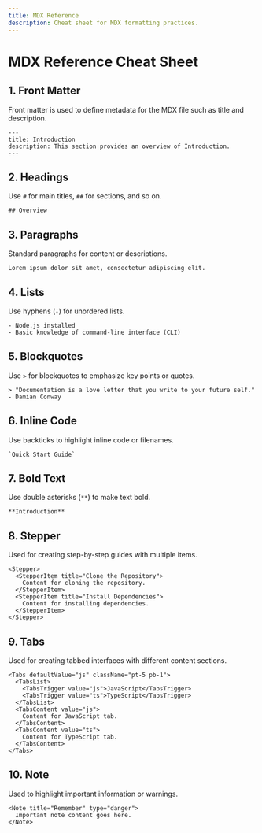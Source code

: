```yaml
---
title: MDX Reference
description: Cheat sheet for MDX formatting practices.
---
```


# MDX Reference Cheat Sheet

## 1. Front Matter

Front matter is used to define metadata for the MDX file such as title and description.

```mdx
---
title: Introduction
description: This section provides an overview of Introduction.
---
```

## 2. Headings

Use `#` for main titles, `##` for sections, and so on.

```mdx
## Overview
```

## 3. Paragraphs

Standard paragraphs for content or descriptions.

```mdx
Lorem ipsum dolor sit amet, consectetur adipiscing elit.
```

## 4. Lists

Use hyphens (`-`) for unordered lists.

```mdx
- Node.js installed
- Basic knowledge of command-line interface (CLI)
```

## 5. Blockquotes

Use `>` for blockquotes to emphasize key points or quotes.

```mdx
> "Documentation is a love letter that you write to your future self." - Damian Conway
```

## 6. Inline Code

Use backticks to highlight inline code or filenames.

```mdx
`Quick Start Guide`
```

## 7. Bold Text

Use double asterisks (`**`) to make text bold.

```mdx
**Introduction**
```


## 8. Stepper

Used for creating step-by-step guides with multiple items.

```mdx
<Stepper>
  <StepperItem title="Clone the Repository">
    Content for cloning the repository.
  </StepperItem>
  <StepperItem title="Install Dependencies">
    Content for installing dependencies.
  </StepperItem>
</Stepper>
```

## 9. Tabs

Used for creating tabbed interfaces with different content sections.

```mdx
<Tabs defaultValue="js" className="pt-5 pb-1">
  <TabsList>
    <TabsTrigger value="js">JavaScript</TabsTrigger>
    <TabsTrigger value="ts">TypeScript</TabsTrigger>
  </TabsList>
  <TabsContent value="js">
    Content for JavaScript tab.
  </TabsContent>
  <TabsContent value="ts">
    Content for TypeScript tab.
  </TabsContent>
</Tabs>
```

## 10. Note

Used to highlight important information or warnings.

```mdx
<Note title="Remember" type="danger">
  Important note content goes here.
</Note>
```

